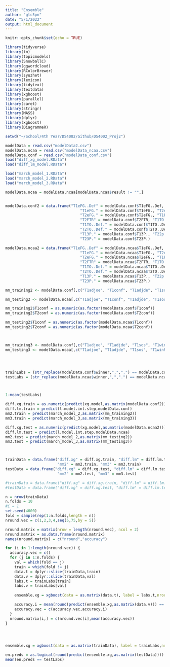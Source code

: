 ```yaml
---
title: "Ensemble"
author: "glc5pn"
date: "5/1/2022"
output: html_document
---
```


```r
knitr::opts_chunk$set(echo = TRUE)

library(tidyverse)
library(tm)
library(topicmodels)
library(SnowballC)
library(ggwordcloud)
library(RColorBrewer)
library(syuzhet)
library(lexicon)
library(tidytext)
library(textdata)
library(xgboost)
library(parallel)
library(caret)
library(stringr)
library(MASS)
library(dplyr)
library(xgboost)
library(DiagrammeR)
```


```r
setwd("~/School/4th Year/DS4002/Github/DS4002_Proj2")

modelData = read.csv("modelData2.csv")
modelData.ncaa = read.csv("modelData_ncaa.csv")
modelData.conf = read.csv("modelData_conf.csv")
load("diff_xg_model.RData")
load("diff_lm_model.RData")

load("march_model_1.RData")
load("march_model_2.RData")
load("march_model_3.RData")
```

```r
modelData.ncaa = modelData.ncaa[modelData.ncaa$result != "",]


modelData.conf2 = data.frame("T1eFG..Def" = modelData.conf$T1eFG..Def,
                                 "T1eFG." = modelData.conf$T1eFG., "T2eFG..Def" = modelData.conf$T2eFG..Def,
                                 "T2eFG." = modelData.conf$T2eFG., "T1FTR" = modelData.conf$T1FTR,
                                 "T2FTR" = modelData.conf$T2FTR, "T1TO." = modelData.conf$T1TO.,
                                 "T1TO..Def." = modelData.conf$T1TO..Def., "T2TO." = modelData.conf$T2TO.,
                                 "T2TO..Def." = modelData.conf$T2TO..Def., "T12p." = modelData.conf$T12p.,
                                 "T13P." = modelData.conf$T13P., "T22p." = modelData.conf$T22p.,
                                 "T23P." = modelData.conf$T23P.)

modelData.ncaa2 = data.frame("T1eFG..Def" = modelData.ncaa$T1eFG..Def,
                                 "T1eFG." = modelData.ncaa$T1eFG., "T2eFG..Def" = modelData.ncaa$T2eFG..Def,
                                 "T2eFG." = modelData.ncaa$T2eFG., "T1FTR" = modelData.ncaa$T1FTR,
                                 "T2FTR" = modelData.ncaa$T2FTR, "T1TO." = modelData.ncaa$T1TO.,
                                 "T1TO..Def." = modelData.ncaa$T1TO..Def., "T2TO." = modelData.ncaa$T2TO.,
                                 "T2TO..Def." = modelData.ncaa$T2TO..Def., "T12p." = modelData.ncaa$T12p.,
                                 "T13P." = modelData.ncaa$T13P., "T22p." = modelData.ncaa$T22p.,
                                 "T23P." = modelData.ncaa$T23P.)

mm_training2 <- modelData.conf[,c("T1adjoe", "T1conf", "T1adjde", "T1sos", "T1ncsos", "T1consos", "T1Opp.OE", "T1Opp.DE", "T1Con.Adj.OE", "T1Con.Adj.DE","T1winRate", "T1eFG.", "T1eFG..Def", "T1FTR", "T1FTR.Def", "T1TO.", "T1TO..Def.", "T13P.", "T13pD.", "T1ft.", "T12p.D", "T1ft.D", "T13P.rate", "T13P.rate.D", "T1arate", "T1arateD", "T2adjoe", "T2conf", "T2adjde", "T2sos", "T2ncsos", "T2consos", "T2Opp.OE", "T2Opp.DE", "T2Con.Adj.OE", "T2Con.Adj.DE","T2winRate", "T2eFG.", "T2eFG..Def", "T2FTR", "T2FTR.Def", "T2TO.", "T2TO..Def.", "T23P.", "T23pD.", "T2ft.", "T22p.D", "T2ft.D", "T23P.rate", "T23P.rate.D", "T2arate", "T2arateD")]

mm_testing2 <- modelData.ncaa[,c("T1adjoe", "T1conf", "T1adjde", "T1sos", "T1ncsos", "T1consos", "T1Opp.OE", "T1Opp.DE", "T1Con.Adj.OE", "T1Con.Adj.DE","T1winRate", "T1eFG.", "T1eFG..Def", "T1FTR", "T1FTR.Def", "T1TO.", "T1TO..Def.", "T13P.", "T13pD.", "T1ft.", "T12p.D", "T1ft.D", "T13P.rate", "T13P.rate.D", "T1arate", "T1arateD", "T2adjoe", "T2conf", "T2adjde", "T2sos", "T2ncsos", "T2consos", "T2Opp.OE", "T2Opp.DE", "T2Con.Adj.OE", "T2Con.Adj.DE","T2winRate", "T2eFG.", "T2eFG..Def", "T2FTR", "T2FTR.Def", "T2TO.", "T2TO..Def.", "T23P.", "T23pD.", "T2ft.", "T22p.D", "T2ft.D", "T23P.rate", "T23P.rate.D", "T2arate", "T2arateD")]

mm_training2$T1conf = as.numeric(as.factor(modelData.conf$T1conf))
mm_training2$T2conf = as.numeric(as.factor(modelData.conf$T2conf))

mm_testing2$T1conf = as.numeric(as.factor(modelData.ncaa$T1conf))
mm_testing2$T2conf = as.numeric(as.factor(modelData.ncaa$T2conf))



mm_training3 <- modelData.conf[,c("T1adjoe", "T1adjde", "T1sos", "T1winRate", "T2adjoe", "T2adjde", "T2sos", "T2winRate")]
mm_testing3 <- modelData.ncaa[,c("T1adjoe", "T1adjde", "T1sos", "T1winRate", "T2adjoe", "T2adjde", "T2sos", "T2winRate")]




trainLabs = (str_replace(modelData.conf$winner,",",".") == modelData.conf$team1)
testLabs = (str_replace(modelData.ncaa$winner,",",".") == modelData.ncaa$team1)



1-mean(testLabs)
```

```r
diff.xg.train = as.numeric(predict(xg.model,as.matrix(modelData.conf2)))
diff.lm.train = predict(l.model.int.step,modelData.conf)
mm2.train = predict(march_model_2,as.matrix(mm_training2))
mm3.train = predict(march_model_3,as.matrix(mm_training3))

diff.xg.test = as.numeric(predict(xg.model,as.matrix(modelData.ncaa2)))
diff.lm.test = predict(l.model.int.step,modelData.ncaa)
mm2.test = predict(march_model_2,as.matrix(mm_testing2))
mm3.test = predict(march_model_3,as.matrix(mm_testing3))



trainData = data.frame("diff.xg" = diff.xg.train, "diff.lm" = diff.lm.train,
                       "mm2" = mm2.train, "mm3" = mm3.train)
testData = data.frame("diff.xg" = diff.xg.test, "diff.lm" = diff.lm.test,
                       "mm2" = mm2.test, "mm3" = mm3.test)

#trainData = data.frame("diff.xg" = diff.xg.train, "diff.lm" = diff.lm.train, "mm3" = mm3.train)
#testData = data.frame("diff.xg" = diff.xg.test, "diff.lm" = diff.lm.test, "mm3" = mm3.test)
```


```r
n = nrow(trainData)
n.folds = 10
#i = 1
set.seed(4600)
fold = sample(rep(1:n.folds,length = n))
nround.vec = c(1,2,3,4,seq(5,75,by = 5))

nround.matrix = matrix(nrow = length(nround.vec), ncol = 2)
nround.matrix = as.data.frame(nround.matrix)
names(nround.matrix) = c("nround","accuracy")

for (i in 1:length(nround.vec)) {
  accuracy.vec = c()
  for (j in 1:n.folds) {
    val = which(fold == j)
    train = which(fold != j)
    data.t = dplyr::slice(trainData,train)
    data.v = dplyr::slice(trainData,val)
    labs.t = trainLabs[train]
    labs.v = trainLabs[val]
    
    ensemble.xg = xgboost(data = as.matrix(data.t), label = labs.t,nrounds = nround.vec[i], params = list(objective = "binary:logistic"))

    accuracy.i = mean(round(predict(ensemble.xg,as.matrix(data.v))) == labs.v)
    accuracy.vec = c(accuracy.vec,accuracy.i)
  }
  nround.matrix[i,] = c(nround.vec[i],mean(accuracy.vec))
}




ensemble.xg = xgboost(data = as.matrix(trainData), label = trainLabs,nrounds = 3, params = list(objective = "binary:logistic"))

en.preds = as.logical(round(predict(ensemble.xg,as.matrix(testData))))
mean(en.preds == testLabs)
```


